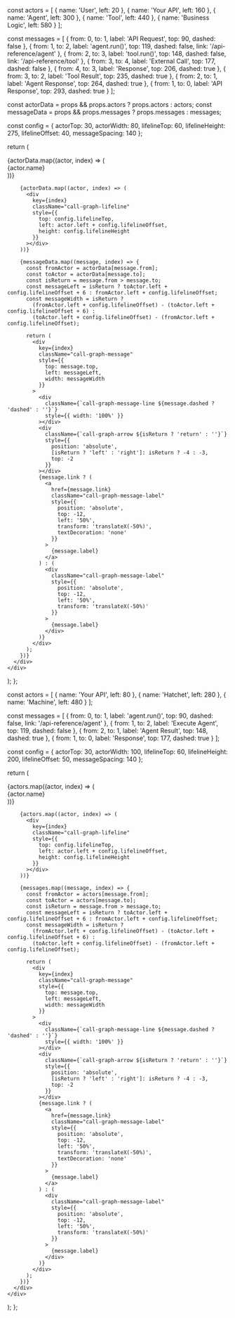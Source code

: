   const actors = [
    { name: 'User', left: 20 },
    { name: 'Your API', left: 160 },
    { name: 'Agent', left: 300 },
    { name: 'Tool', left: 440 },
    { name: 'Business Logic', left: 580 }
  ];

const messages = [
{ from: 0, to: 1, label: 'API Request', top: 90, dashed: false },
{ from: 1, to: 2, label: 'agent.run()', top: 119, dashed: false, link: '/api-reference/agent' },
{ from: 2, to: 3, label: 'tool.run()', top: 148, dashed: false, link: '/api-reference/tool' },
{ from: 3, to: 4, label: 'External Call', top: 177, dashed: false },
{ from: 4, to: 3, label: 'Response', top: 206, dashed: true },
{ from: 3, to: 2, label: 'Tool Result', top: 235, dashed: true },
{ from: 2, to: 1, label: 'Agent Response', top: 264, dashed: true },
{ from: 1, to: 0, label: 'API Response', top: 293, dashed: true }
];

const actorData = props && props.actors ? props.actors : actors;
const messageData = props && props.messages ? props.messages : messages;

const config = {
actorTop: 30,
actorWidth: 80,
lifelineTop: 60,
lifelineHeight: 275,
lifelineOffset: 40,
messageSpacing: 140
};

return (
<div className="call-graph-container">
<div className="call-graph-canvas">
{actorData.map((actor, index) => (
<div
key={index}
className="call-graph-actor"
style={{
              top: config.actorTop,
              left: actor.left,
              width: config.actorWidth
            }} >
{actor.name}
</div>
))}

        {actorData.map((actor, index) => (
          <div
            key={index}
            className="call-graph-lifeline"
            style={{
              top: config.lifelineTop,
              left: actor.left + config.lifelineOffset,
              height: config.lifelineHeight
            }}
          ></div>
        ))}

        {messageData.map((message, index) => {
          const fromActor = actorData[message.from];
          const toActor = actorData[message.to];
          const isReturn = message.from > message.to;
          const messageLeft = isReturn ? toActor.left + config.lifelineOffset + 6 : fromActor.left + config.lifelineOffset;
          const messageWidth = isReturn ?
            (fromActor.left + config.lifelineOffset) - (toActor.left + config.lifelineOffset + 6) :
            (toActor.left + config.lifelineOffset) - (fromActor.left + config.lifelineOffset);

          return (
            <div
              key={index}
              className="call-graph-message"
              style={{
                top: message.top,
                left: messageLeft,
                width: messageWidth
              }}
            >
              <div
                className={`call-graph-message-line ${message.dashed ? 'dashed' : ''}`}
                style={{ width: '100%' }}
              ></div>
              <div
                className={`call-graph-arrow ${isReturn ? 'return' : ''}`}
                style={{
                  position: 'absolute',
                  [isReturn ? 'left' : 'right']: isReturn ? -4 : -3,
                  top: -2
                }}
              ></div>
              {message.link ? (
                <a
                  href={message.link}
                  className="call-graph-message-label"
                  style={{
                    position: 'absolute',
                    top: -12,
                    left: '50%',
                    transform: 'translateX(-50%)',
                    textDecoration: 'none'
                  }}
                >
                  {message.label}
                </a>
              ) : (
                <div
                  className="call-graph-message-label"
                  style={{
                    position: 'absolute',
                    top: -12,
                    left: '50%',
                    transform: 'translateX(-50%)'
                  }}
                >
                  {message.label}
                </div>
              )}
            </div>
          );
        })}
      </div>
    </div>

);
};

  const actors = [
    { name: 'Your API', left: 80 },
    { name: 'Hatchet', left: 280 },
    { name: 'Machine', left: 480 }
  ];

const messages = [
{ from: 0, to: 1, label: 'agent.run()', top: 90, dashed: false, link: '/api-reference/agent' },
{ from: 1, to: 2, label: 'Execute Agent', top: 119, dashed: false },
{ from: 2, to: 1, label: 'Agent Result', top: 148, dashed: true },
{ from: 1, to: 0, label: 'Response', top: 177, dashed: true }
];

const config = {
actorTop: 30,
actorWidth: 100,
lifelineTop: 60,
lifelineHeight: 200,
lifelineOffset: 50,
messageSpacing: 140
};

return (
<div className="call-graph-container">
<div className="call-graph-canvas" style={{ height: 250 }}>
{actors.map((actor, index) => (
<div
key={index}
className="call-graph-actor"
style={{
              top: config.actorTop,
              left: actor.left,
              width: config.actorWidth
            }} >
{actor.name}
</div>
))}

        {actors.map((actor, index) => (
          <div
            key={index}
            className="call-graph-lifeline"
            style={{
              top: config.lifelineTop,
              left: actor.left + config.lifelineOffset,
              height: config.lifelineHeight
            }}
          ></div>
        ))}

        {messages.map((message, index) => {
          const fromActor = actors[message.from];
          const toActor = actors[message.to];
          const isReturn = message.from > message.to;
          const messageLeft = isReturn ? toActor.left + config.lifelineOffset + 6 : fromActor.left + config.lifelineOffset;
          const messageWidth = isReturn ?
            (fromActor.left + config.lifelineOffset) - (toActor.left + config.lifelineOffset + 6) :
            (toActor.left + config.lifelineOffset) - (fromActor.left + config.lifelineOffset);

          return (
            <div
              key={index}
              className="call-graph-message"
              style={{
                top: message.top,
                left: messageLeft,
                width: messageWidth
              }}
            >
              <div
                className={`call-graph-message-line ${message.dashed ? 'dashed' : ''}`}
                style={{ width: '100%' }}
              ></div>
              <div
                className={`call-graph-arrow ${isReturn ? 'return' : ''}`}
                style={{
                  position: 'absolute',
                  [isReturn ? 'left' : 'right']: isReturn ? -4 : -3,
                  top: -2
                }}
              ></div>
              {message.link ? (
                <a
                  href={message.link}
                  className="call-graph-message-label"
                  style={{
                    position: 'absolute',
                    top: -12,
                    left: '50%',
                    transform: 'translateX(-50%)',
                    textDecoration: 'none'
                  }}
                >
                  {message.label}
                </a>
              ) : (
                <div
                  className="call-graph-message-label"
                  style={{
                    position: 'absolute',
                    top: -12,
                    left: '50%',
                    transform: 'translateX(-50%)'
                  }}
                >
                  {message.label}
                </div>
              )}
            </div>
          );
        })}
      </div>
    </div>

);
};
